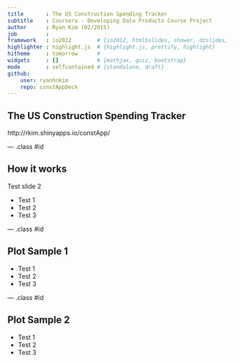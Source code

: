```yaml
---
title       : The US Construction Spending Tracker
subtitle    : Coursera - Developing Data Products Course Project
author      : Ryan Kim (02/2015)
job         : 
framework   : io2012        # {io2012, html5slides, shower, dzslides, ...}
highlighter : highlight.js  # {highlight.js, prettify, highlight}
hitheme     : tomorrow      # 
widgets     : []            # {mathjax, quiz, bootstrap}
mode        : selfcontained # {standalone, draft}
github:
    user: ryanhnkim
    repo: constAppDeck
---
```


## The US Construction Spending Tracker



http://rkim.shinyapps.io/constApp/



--- .class #id 

## How it works

Test slide 2

* Test 1
* Test 2
* Test 3

--- .class #id 

## Plot Sample 1
* Test 1
* Test 2
* Test 3

--- .class #id 

## Plot Sample 2
* Test 1
* Test 2
* Test 3

